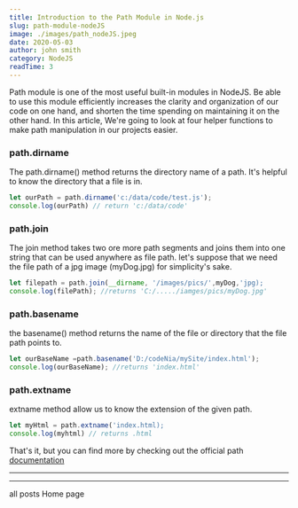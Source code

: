 ```yaml
---
title: Introduction to the Path Module in Node.js
slug: path-module-nodeJS
image: ./images/path_nodeJS.jpeg
date: 2020-05-03
author: john smith
category: NodeJS
readTime: 3
---
```



Path module is one of the most useful built-in modules in NodeJS. Be able to use this module efficiently increases the clarity and organization of our code on one hand, and shorten the time spending on maintaining it on the other hand. In this article, We're going to look at four helper functions to make path manipulation in our projects easier.

### path.dirname
The path.dirname() method returns the directory name of a path. It's helpful to know the directory that a file is in.

```javascript
let ourPath = path.dirname('c:/data/code/test.js');
console.log(ourPath) // return 'c:/data/code'
```

### path.join
The join method takes two ore more path segments and joins them into one string that can be used anywhere as file path. let's suppose that we need the file path of a jpg image (myDog.jpg) for simplicity's sake.

```javascript
let filepath = path.join(__dirname, '/images/pics/',myDog,'jpg);
console.log(filePath); //returns 'C:/...../iamges/pics/myDog.jpg'
```

### path.basename
the basename() method returns the name of the file or directory that the file path points to.

```javascript
let ourBaseName =path.basename('D:/codeNia/mySite/index.html');
console.log(ourBaseName); //returns 'index.html'
```

### path.extname
extname method allow us to know the extension of the given path.

```javascript
let myHtml = path.extname('index.html);
console.log(myhtml) // returns .html
```

That's it, but you can find more by checking out the official path [documentation](https://nodejs.org/api/path.html)

***
***


<Link style={{backgroundImage: "none" }} to="/PostPage">
 <span style={{margin: "5px", padding: "5px", border: "1px solid grey", borderRadius: "5px"}}>all posts</span> 
</Link> 
<Link style={{backgroundImage: "none" }} to="/">
 <span style={{margin: "5px", padding: "5px", border: "1px solid grey", borderRadius: "5px"}}>Home page</span> 
</Link> 

